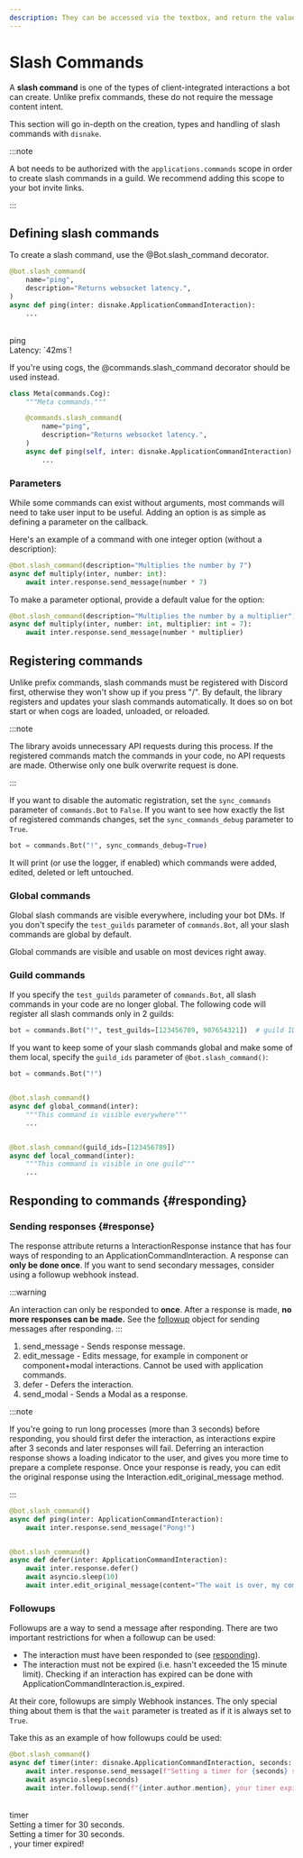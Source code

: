 ```yaml
---
description: They can be accessed via the textbox, and return the values the user submitted with the command.
---
```


# Slash Commands

A **slash command** is one of the types of client-integrated interactions a bot can create. Unlike prefix commands, these do not require the message content intent.

This section will go in-depth on the creation, types and handling of slash commands with `disnake`.

:::note

A bot needs to be authorized with the `applications.commands` scope in order to create slash commands in a guild. We recommend adding this scope to your bot invite links.

:::

## Defining slash commands

To create a slash command, use the <DocsLink ext="commands" reference="disnake.ext.commands.Bot.slash_command">@Bot.slash_command</DocsLink> decorator.

```python
@bot.slash_command(
    name="ping",
    description="Returns websocket latency.",
)
async def ping(inter: disnake.ApplicationCommandInteraction):
    ...
```

<br />
<DiscordMessages>
	<DiscordMessage profile="bot">
		<div slot="interactions">
			<DiscordInteraction profile="user" command="true">
				ping
			</DiscordInteraction>
		</div>
		Latency: <DiscordMarkdown>`42ms`</DiscordMarkdown>!
	</DiscordMessage>
</DiscordMessages>
<br />

If you're using cogs, the <DocsLink ext="commands" reference="disnake.ext.commands.slash_command">@commands.slash_command</DocsLink> decorator should be used instead.

```python
class Meta(commands.Cog):
    """Meta commands."""

    @commands.slash_command(
        name="ping",
        description="Returns websocket latency.",
    )
    async def ping(self, inter: disnake.ApplicationCommandInteraction):
        ...
```

### Parameters

While some commands can exist without arguments, most commands will need to take user input to be useful. Adding an option is as simple as defining a parameter on the callback.

Here's an example of a command with one integer option (without a description):

```python
@bot.slash_command(description="Multiplies the number by 7")
async def multiply(inter, number: int):
    await inter.response.send_message(number * 7)
```

To make a parameter optional, provide a default value for the option:

```python
@bot.slash_command(description="Multiplies the number by a multiplier")
async def multiply(inter, number: int, multiplier: int = 7):
    await inter.response.send_message(number * multiplier)
```

<!-- TODO
### Subcommands
-->

## Registering commands

Unlike prefix commands, slash commands must be registered with Discord first, otherwise they won't show up if you press "/".
By default, the library registers and updates your slash commands automatically.
It does so on bot start or when cogs are loaded, unloaded, or reloaded.

:::note

The library avoids unnecessary API requests during this process.
If the registered commands match the commands in your code, no API requests are made.
Otherwise only one bulk overwrite request is done.

:::

If you want to disable the automatic registration, set the `sync_commands` parameter of `commands.Bot` to `False`.
If you want to see how exactly the list of registered commands changes, set the `sync_commands_debug` parameter to `True`.

```python
bot = commands.Bot("!", sync_commands_debug=True)
```

It will print (or use the logger, if enabled) which commands were added, edited, deleted or left untouched.

### Global commands

Global slash commands are visible everywhere, including your bot DMs.
If you don't specify the `test_guilds` parameter of `commands.Bot`, all your slash commands are global by default.

Global commands are visible and usable on most devices right away.

### Guild commands

If you specify the `test_guilds` parameter of `commands.Bot`, all slash commands in your code are no longer global.
The following code will register all slash commands only in 2 guilds:

```python
bot = commands.Bot("!", test_guilds=[123456789, 987654321])  # guild IDs
```

If you want to keep some of your slash commands global and make some of them local, specify the `guild_ids` parameter of `@bot.slash_command()`:

```python
bot = commands.Bot("!")


@bot.slash_command()
async def global_command(inter):
    """This command is visible everywhere"""
    ...


@bot.slash_command(guild_ids=[123456789])
async def local_command(inter):
    """This command is visible in one guild"""
    ...
```

## Responding to commands {#responding}

### Sending responses {#response}

The <DocsLink reference="disnake.Interaction.response">response</DocsLink> attribute returns a <DocsLink reference="disnake.InteractionResponse">InteractionResponse</DocsLink>
instance that has four ways of responding to an ApplicationCommandInteraction.
A response can <b>only be done once</b>.
If you want to send secondary messages, consider using a <DocsLink reference="disnake.Interaction.followup">followup</DocsLink> webhook instead.

:::warning

An interaction can only be responded to **once**. After a response is made, **no more responses can be made.** See the [followup](#followup) object for sending messages after responding.
:::

1. <DocsLink reference="disnake.InteractionResponse.send_message">send_message</DocsLink> - Sends response message.
1. <DocsLink reference="disnake.InteractionResponse.edit_message">edit_message</DocsLink> - Edits message, for example in
   component or component+modal interactions. Cannot be used with application commands.
1. <DocsLink reference="disnake.InteractionResponse.defer">defer</DocsLink> - Defers the interaction.
1. <DocsLink reference="disnake.InteractionResponse.send_modal">send_modal</DocsLink> - Sends a <DocsLink reference="disnake.ui.Modal">
   	Modal
   </DocsLink> as a response.

:::note

If you're going to run long processes (more than 3 seconds) before responding, you should first <DocsLink reference="disnake.InteractionResponse.defer">defer</DocsLink> the interaction,
as interactions expire after 3 seconds and later responses will fail.
Deferring an interaction response shows a loading indicator to the user, and gives you more time to prepare a complete response.
Once your response is ready, you can edit the original response using the <DocsLink reference="disnake.Interaction.edit_original_message">Interaction.edit_original_message</DocsLink> method.

:::

```python title="example.py"
@bot.slash_command()
async def ping(inter: ApplicationCommandInteraction):
    await inter.response.send_message("Pong!")


@bot.slash_command()
async def defer(inter: ApplicationCommandInteraction):
    await inter.response.defer()
    await asyncio.sleep(10)
    await inter.edit_original_message(content="The wait is over, my comrades!")
```

### Followups

Followups are a way to send a message after responding. There are two important restrictions for when a followup can be used:

-   The interaction must have been responded to (see [responding](#responses)).
-   The interaction must not be expired (i.e. hasn't exceeded the 15 minute limit).
    Checking if an interaction has expired can be done with <DocsLink reference="disnake.ApplicationCommandInteraction.is_expired">ApplicationCommandInteraction.is_expired</DocsLink>.

At their core, followups are simply <DocsLink reference="disnake.Webhook">Webhook</DocsLink> instances. The only special thing about them is that the `wait` parameter is treated as if it is always set to `True`.

Take this as an example of how followups could be used:

```python
@bot.slash_command()
async def timer(inter: disnake.ApplicationCommandInteraction, seconds: int):
    await inter.response.send_message(f"Setting a timer for {seconds} seconds.")
    await asyncio.sleep(seconds)
    await inter.followup.send(f"{inter.author.mention}, your timer expired!")
```

<br />
<DiscordMessages>
	<DiscordMessage profile="bot">
		<div slot="interactions">
			<DiscordInteraction profile="user" command="true">
				timer
			</DiscordInteraction>
		</div>
		Setting a timer for 30 seconds.
	</DiscordMessage>
	<DiscordMessage profile="bot">
		<div slot="interactions">
			<DiscordInteraction profile="bot">Setting a timer for 30 seconds.</DiscordInteraction>
		</div>
		<DiscordMention profile="user"></DiscordMention>, your timer expired!
	</DiscordMessage>
</DiscordMessages>
<br />
